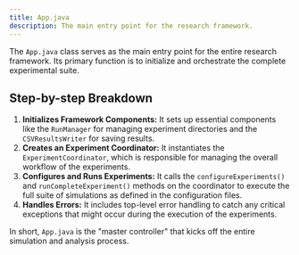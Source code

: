 ```yaml
---
title: App.java
description: The main entry point for the research framework.
---
```




The `App.java` class serves as the main entry point for the entire research framework. Its primary function is to initialize and orchestrate the complete experimental suite.

## Step-by-step Breakdown

1.  **Initializes Framework Components:** It sets up essential components like the `RunManager` for managing experiment directories and the `CSVResultsWriter` for saving results.
2.  **Creates an Experiment Coordinator:** It instantiates the `ExperimentCoordinator`, which is responsible for managing the overall workflow of the experiments.
3.  **Configures and Runs Experiments:** It calls the `configureExperiments()` and `runCompleteExperiment()` methods on the coordinator to execute the full suite of simulations as defined in the configuration files.
4.  **Handles Errors:** It includes top-level error handling to catch any critical exceptions that might occur during the execution of the experiments.

In short, `App.java` is the "master controller" that kicks off the entire simulation and analysis process.
